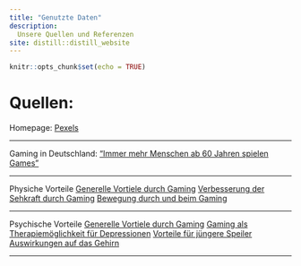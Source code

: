 ```yaml
---
title: "Genutzte Daten"
description: 
  Unsere Quellen und Referenzen
site: distill::distill_website
---
```


```r
knitr::opts_chunk$set(echo = TRUE)
```

# Quellen:

Homepage:
[Pexels](https://www.pexels.com/de-de/) \n

---

Gaming in Deutschland:
["Immer mehr Menschen ab 60 Jahren spielen Games"](https://www.game.de/immer-mehr-menschen-ab-60-jahren-spielen-games/) \n

---

Physiche Vorteile
[Generelle Vortiele durch Gaming](https://www.redbull.com/de-de/was-gamer-besser-koennen-als-nicht-gamer)
[Verbesserung der Sehkraft durch Gaming](https://www.focus.de/gesundheit/ratgeber/sehen/videospiele-schaerfen-den-blick-sehkraft_id_1760947.html)
[Bewegung durch und beim Gaming]((https://www.internetmatters.org/de/resources/online-gaming-advice/online-gaming-the-benefits/))

---

Psychische Vorteile
[Generelle Vortiele durch Gaming](https://www.redbull.com/de-de/was-gamer-besser-koennen-als-nicht-gamer)
[Gaming als Therapiemöglichkeit für Depressionen](https://www.shz.de/deutschland-welt/neo/Psychologin-erklaert-Videospiele-koennen-bei-Depressionen-helfen-id33132112.html)
[Vorteile für jüngere Speiler](https://www.internetmatters.org/de/resources/online-gaming-advice/online-gaming-the-benefits/)
[Auswirkungen auf das Gehirn](https://www.planet-wissen.de/gesellschaft/spiele_und_spielzeug/gamification/gamification-computerspiele-100.html)

---
